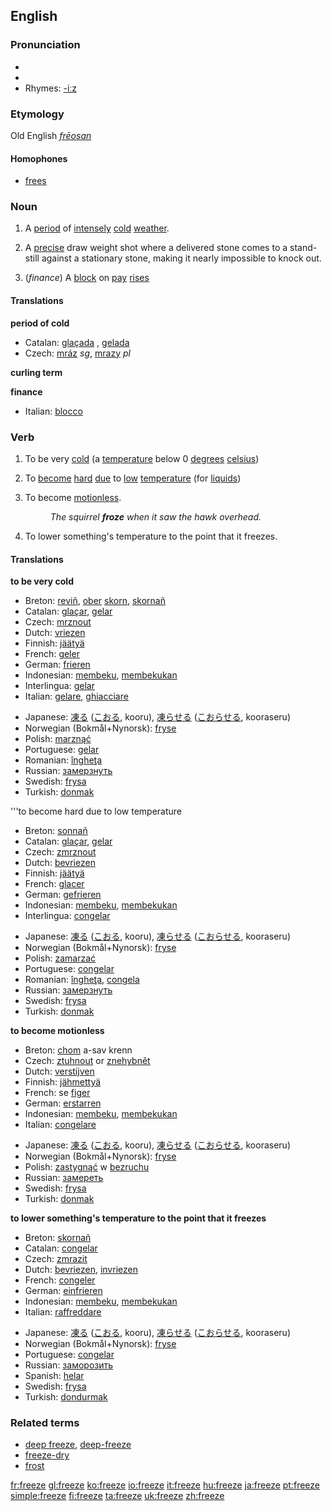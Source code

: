 ==English==

===Pronunciation===
*{{SAMPA|/"fri:z/}}
*{{IPA|/ˈfriːz/}}
*Rhymes: [[Rhymes:English:-iːz|-iːz]]

===Etymology===
Old English ''[[frēosan]]''

====Homophones====
*[[frees]]

===Noun===
{{en-noun}}

# A [[period]] of [[intensely]] [[cold]] [[weather]].
# {{curling}} A [[precise]] draw weight shot where a delivered stone comes to a stand-still against a stationary stone, making it nearly impossible to knock out.
#(''finance'') A [[block]] on [[pay]] [[rise]]s

====Translations====
'''period of cold'''
*Catalan: [[glaçada]] {{f}}, [[gelada]] {{f}}
*Czech: [[mráz]] {{m}} ''sg'', [[mrazy]]  ''pl''

'''curling term'''

'''finance'''
*Italian: [[blocco]] {{m}}

===Verb===
{{en-verb|freezes|freezing|froze|frozen}}

# {{intransitive}} To be very [[cold]] (a [[temperature]] below 0 [[degree]]s [[celsius]])
# {{intransitive}} To [[become]] [[hard]] [[due]] to [[low]] [[temperature]] (for [[liquid]]s)
# {{intransitive}} To become [[motionless]].
#: ''The squirrel '''froze''' when it saw the hawk overhead.''
# {{transitive}} To lower something's temperature to the point that it freezes.


====Translations====
'''to be very cold'''
{{top}}
*Breton: [[reviñ]], [[ober]] [[skorn]], [[skornañ]]
*Catalan: [[glaçar]], [[gelar]]
*Czech: [[mrznout]]
*Dutch: [[vriezen]]
*Finnish: [[jäätyä]]
*French: [[geler]]
*German: [[frieren]]
*Indonesian: [[beku|membeku]], [[beku|membekukan]]
*Interlingua: [[gelar]]
*Italian: [[gelare]], [[ghiacciare]]
{{mid}}
*Japanese: [[凍る]] ([[こおる]], kooru), [[凍らせる]] ([[こおらせる]], kooraseru)
*Norwegian (Bokmål+Nynorsk): [[fryse]]
*Polish: [[marznąć]]
*Portuguese: [[gelar]]
*Romanian: [[îngheţa]]
*Russian: [[замерзнуть]]
*Swedish: [[frysa]]
*Turkish: [[donmak]]
{{bottom}}

'''to become hard due to low temperature
{{top}}
*Breton: [[sonnañ]]
*Catalan: [[glaçar]], [[gelar]]
*Czech: [[zmrznout]]
*Dutch: [[bevriezen]]
*Finnish: [[jäätyä]]
*French: [[glacer]]
*German: [[gefrieren]]
*Indonesian: [[beku|membeku]], [[beku|membekukan]]
*Interlingua: [[congelar]]
{{mid}}
*Japanese: [[凍る]] ([[こおる]], kooru), [[凍らせる]] ([[こおらせる]], kooraseru)
*Norwegian (Bokmål+Nynorsk): [[fryse]]
*Polish: [[zamarzać]]
*Portuguese: [[congelar]]
*Romanian: [[îngheţa]], [[congela]]
*Russian: [[замерзнуть]]
*Swedish: [[frysa]]
*Turkish: [[donmak]]
{{bottom}}

'''to become motionless'''
{{top}}
*Breton: [[chom]] a-sav krenn
*Czech: [[ztuhnout]] or [[znehybnět]]
*Dutch: [[verstijven]]
*Finnish: [[jähmettyä]]
*French: se [[figer]]
*German: [[erstarren]]
*Indonesian: [[beku|membeku]], [[beku|membekukan]]
*Italian: [[congelare]]
{{mid}}
*Japanese: [[凍る]] ([[こおる]], kooru), [[凍らせる]] ([[こおらせる]], kooraseru)
*Norwegian (Bokmål+Nynorsk): [[fryse]]
*Polish: [[zastygnąć]] w [[bezruchu]]
*Russian: [[замереть]]
*Swedish: [[frysa]]
*Turkish: [[donmak]]
{{bottom}}

'''to lower something's temperature to the point that it freezes'''
{{top}}
*Breton: [[skornañ]]
*Catalan: [[congelar]]
*Czech: [[zmrazit]]
*Dutch: [[bevriezen]], [[invriezen]]
*French: [[congeler]]
*German: [[einfrieren]]
*Indonesian: [[beku|membeku]], [[beku|membekukan]]
*Italian: [[raffreddare]]
{{mid}}
*Japanese: [[凍る]] ([[こおる]], kooru), [[凍らせる]] ([[こおらせる]], kooraseru)
*Norwegian (Bokmål+Nynorsk): [[fryse]]
*Portuguese: [[congelar]]
*Russian: [[заморозить]]
*Spanish: [[helar]]
*Swedish: [[frysa]]
*Turkish: [[dondurmak]]
{{bottom}}

===Related terms===
*[[deep freeze]], [[deep-freeze]]
*[[freeze-dry]]
*[[frost]]

[[fr:freeze]]
[[gl:freeze]]
[[ko:freeze]]
[[io:freeze]]
[[it:freeze]]
[[hu:freeze]]
[[ja:freeze]]
[[pt:freeze]]
[[simple:freeze]]
[[fi:freeze]]
[[ta:freeze]]
[[uk:freeze]]
[[zh:freeze]]